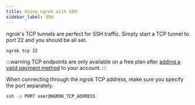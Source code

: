 ```yaml
---
title: Using ngrok with SSH
sidebar_label: SSH
---
```


ngrok's TCP tunnels are perfect for SSH traffic. Simply start a TCP tunnel to port 22 and you should be all set.

```sh
ngrok tcp 22
```

:::warning
TCP endpoints are only available on a free plan after [adding a valid payment method](https://dashboard.ngrok.com/settings#id-verification) to your account.
:::

When connecting through the ngrok TCP address, make sure you specify the port separately.

```sh
ssh -p PORT user@NGROK_TCP_ADDRESS
```
